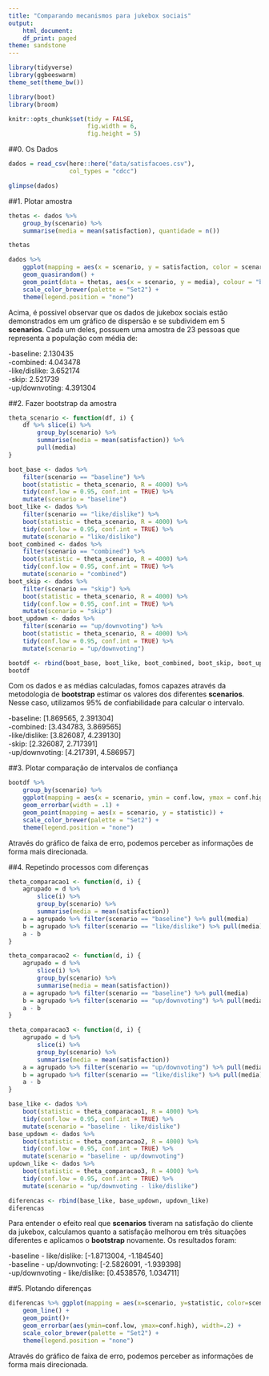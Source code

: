 ```yaml
---
title: "Comparando mecanismos para jukebox sociais"
output:
    html_document:
    df_print: paged
theme: sandstone
---
```


```r
library(tidyverse)
library(ggbeeswarm)
theme_set(theme_bw())

library(boot)
library(broom)

knitr::opts_chunk$set(tidy = FALSE,
                      fig.width = 6,
                      fig.height = 5)

```

##0. Os Dados
```r
dados = read_csv(here::here("data/satisfacoes.csv"), 
                 col_types = "cdcc") 

glimpse(dados)
```

##1. Plotar amostra
```r
thetas <- dados %>%
    group_by(scenario) %>%
    summarise(media = mean(satisfaction), quantidade = n())

thetas

dados %>%
    ggplot(mapping = aes(x = scenario, y = satisfaction, color = scenario)) + 
    geom_quasirandom() +
    geom_point(data = thetas, aes(x = scenario, y = media), colour = "bisque4", size = 3) +
    scale_color_brewer(palette = "Set2") +
    theme(legend.position = "none")
```

Acima, é possivel observar que os dados de jukebox sociais estão demonstrados em um gráfico de dispersão e se subdividem em 5 **scenarios**. Cada um deles, possuem uma amostra de 23 pessoas que representa a população com média de:

-baseline:	2.130435		
-combined:	4.043478		
-like/dislike:	3.652174	
-skip:	2.521739		
-up/downvoting:	4.391304

##2. Fazer bootstrap da amostra

```r
theta_scenario <- function(df, i) {
    df %>% slice(i) %>%
        group_by(scenario) %>% 
        summarise(media = mean(satisfaction)) %>%
        pull(media)
}

boot_base <- dados %>%
    filter(scenario == "baseline") %>% 
    boot(statistic = theta_scenario, R = 4000) %>%
    tidy(conf.low = 0.95, conf.int = TRUE) %>% 
    mutate(scenario = "baseline")
boot_like <- dados %>%
    filter(scenario == "like/dislike") %>% 
    boot(statistic = theta_scenario, R = 4000) %>%
    tidy(conf.low = 0.95, conf.int = TRUE) %>% 
    mutate(scenario = "like/dislike")
boot_combined <- dados %>%
    filter(scenario == "combined") %>% 
    boot(statistic = theta_scenario, R = 4000) %>%
    tidy(conf.low = 0.95, conf.int = TRUE) %>% 
    mutate(scenario = "combined")
boot_skip <- dados %>%
    filter(scenario == "skip") %>% 
    boot(statistic = theta_scenario, R = 4000) %>%
    tidy(conf.low = 0.95, conf.int = TRUE) %>% 
    mutate(scenario = "skip")
boot_updown <- dados %>%
    filter(scenario == "up/downvoting") %>% 
    boot(statistic = theta_scenario, R = 4000) %>%
    tidy(conf.low = 0.95, conf.int = TRUE) %>% 
    mutate(scenario = "up/downvoting")

bootdf <- rbind(boot_base, boot_like, boot_combined, boot_skip, boot_updown)
bootdf
```

Com os dados e as médias calculadas, fomos capazes através da metodologia de **bootstrap** estimar os valores dos diferentes **scenarios**. Nesse caso, utilizamos 95% de confiabilidade para calcular o intervalo.

-baseline: [1.869565, 2.391304]		
-combined:	[3.434783,	3.869565]		
-like/dislike: [3.826087,	4.239130]		
-skip:	[2.326087,	2.717391]		
-up/downvoting:	[4.217391,	4.586957]

##3. Plotar comparação de intervalos de confiança

```r
bootdf %>%
    group_by(scenario) %>%
    ggplot(mapping = aes(x = scenario, ymin = conf.low, ymax = conf.high, color=scenario)) + 
    geom_errorbar(width = .1) +
    geom_point(mapping = aes(x = scenario, y = statistic)) +
    scale_color_brewer(palette = "Set2") +
    theme(legend.position = "none")
```

Através do gráfico de faixa de erro, podemos perceber as informações de forma mais direcionada.

##4. Repetindo processos com diferenças

```r
theta_comparacao1 <- function(d, i) {
    agrupado = d %>% 
        slice(i) %>% 
        group_by(scenario) %>% 
        summarise(media = mean(satisfaction))
    a = agrupado %>% filter(scenario == "baseline") %>% pull(media)
    b = agrupado %>% filter(scenario == "like/dislike") %>% pull(media)
    a - b
}

theta_comparacao2 <- function(d, i) {
    agrupado = d %>% 
        slice(i) %>% 
        group_by(scenario) %>% 
        summarise(media = mean(satisfaction))
    a = agrupado %>% filter(scenario == "baseline") %>% pull(media)
    b = agrupado %>% filter(scenario == "up/downvoting") %>% pull(media)
    a - b
}

theta_comparacao3 <- function(d, i) {
    agrupado = d %>% 
        slice(i) %>% 
        group_by(scenario) %>% 
        summarise(media = mean(satisfaction))
    a = agrupado %>% filter(scenario == "up/downvoting") %>% pull(media)
    b = agrupado %>% filter(scenario == "like/dislike") %>% pull(media)
    a - b
}

base_like <- dados %>% 
    boot(statistic = theta_comparacao1, R = 4000) %>%
    tidy(conf.low = 0.95, conf.int = TRUE) %>% 
    mutate(scenario = "baseline - like/dislike")
base_updown <- dados %>%
    boot(statistic = theta_comparacao2, R = 4000) %>%
    tidy(conf.low = 0.95, conf.int = TRUE) %>% 
    mutate(scenario = "baseline - up/downvoting")
updown_like <- dados %>%
    boot(statistic = theta_comparacao3, R = 4000) %>%
    tidy(conf.low = 0.95, conf.int = TRUE) %>% 
    mutate(scenario = "up/downvoting - like/dislike")

diferencas <- rbind(base_like, base_updown, updown_like)
diferencas
```

Para entender o efeito real que **scenarios** tiveram na satisfação do cliente da jukebox, calculamos quanto a satisfação melhorou em três situações diferentes e aplicamos o **bootstrap** novamente. Os resultados foram:

-baseline - like/dislike: [-1.8713004,	-1.184540]		
-baseline - up/downvoting: [-2.5826091,	-1.939398]		
-up/downvoting - like/dislike: [0.4538576,	1.034711]	


##5. Plotando diferenças

```r
diferencas %>% ggplot(mapping = aes(x=scenario, y=statistic, color=scenario)) + 
    geom_line() +
    geom_point()+
    geom_errorbar(aes(ymin=conf.low, ymax=conf.high), width=.2) +
    scale_color_brewer(palette = "Set2") +
    theme(legend.position = "none")
```

Através do gráfico de faixa de erro, podemos perceber as informações de forma mais direcionada.



